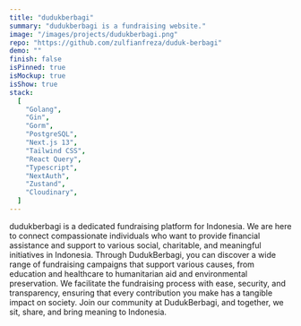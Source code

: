 ```yaml
---
title: "dudukberbagi"
summary: "dudukberbagi is a fundraising website."
image: "/images/projects/dudukberbagi.png"
repo: "https://github.com/zulfianfreza/duduk-berbagi"
demo: ""
finish: false
isPinned: true
isMockup: true
isShow: true
stack:
  [
    "Golang",
    "Gin",
    "Gorm",
    "PostgreSQL",
    "Next.js 13",
    "Tailwind CSS",
    "React Query",
    "Typescript",
    "NextAuth",
    "Zustand",
    "Cloudinary",
  ]
---
```


dudukberbagi is a dedicated fundraising platform for Indonesia. We are here to connect compassionate individuals who want to provide financial assistance and support to various social, charitable, and meaningful initiatives in Indonesia. Through DudukBerbagi, you can discover a wide range of fundraising campaigns that support various causes, from education and healthcare to humanitarian aid and environmental preservation. We facilitate the fundraising process with ease, security, and transparency, ensuring that every contribution you make has a tangible impact on society. Join our community at DudukBerbagi, and together, we sit, share, and bring meaning to Indonesia.
